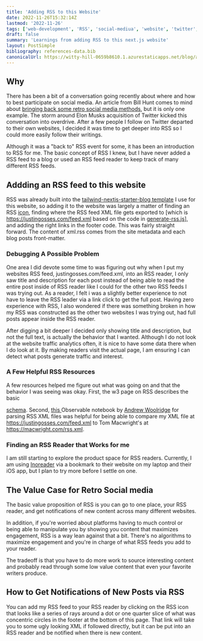 ```yaml
---
title: 'Adding RSS to this Website'
date: 2022-11-26T15:32:14Z
lastmod: '2022-11-26'
tags: ['web-development', 'RSS', 'social-mediua', 'website', 'twitter', 'meta']
draft: false
summary: 'Learnings from adding RSS to this next.js website'
layout: PostSimple
bibliography: references-data.bib
canonicalUrl: https://witty-hill-0659b8610.1.azurestaticapps.net/blog/adding-rss-to-this-website/
---
```


## Why

There has been a bit of a conversation going recently about where and how to best participate on social media. An article from Bill Hunt comes to
mind about <a href="https://billhunt.dev/blog/2022/09/19/social-semantic-web/">bringing back some retro social media methods</a>, but it is only one example.
The storm around Elon Musks acquisition of Twitter kicked this conversation into overdrive. After a few people I follow on Twitter departed to
their own websites, I decided it was time to get deeper into RSS so I could more easily follow their writings.

Although it was a "back to" RSS event for some, it has been an introduction to RSS for me. The basic concept of RSS I knew, but I have never added a RSS feed to a
blog or used an RSS feed reader to keep track of many different RSS feeds.

## Addding an RSS feed to this website

RSS was already built into the <a href="https://github.com/timlrx/tailwind-nextjs-starter-blog">tailwind-nextjs-starter-blog template</a> I use for this website, so
adding it to the website was largely a matter of finding an RSS <a href="https://github.com/JustinGOSSES/justingosses-website/blob/main/components/social-icons/rss.svg">
icon</a>, finding where the RSS feed XML file gets exported to [which is <a href="https://justingosses.com/feed.xml">https://justingosses.com/feed.xml</a> based on the
code in <a href="https://github.com/JustinGOSSES/justingosses-website/blob/main/lib/generate-rss.js">generate-rss.js</a>], and adding the right links in the
footer code. This was fairly straight forward. The content of xml.rss comes from the site metadata and each blog posts front-matter.

### Debugging A Possible Problem

One area I did devote some time to was figuring out why when I put my websites RSS feed, justingosses.com/feed.xml, into an RSS reader, I only saw title and
description for each post instead of being able to read the entire post inside of RSS reader like I could for the other two RSS feeds I was trying out. As a reader,
I felt i was a slightly better experience to not have to leave the RSS leader via a link click to get the full post. Having zero experience with RSS, I also wondered
if there was something broken in how my RSS was constructed as the other two websites I was trying out, had full posts appear inside the RSS reader.

After digging a bit deeper I decided only showing title and description, but not the full text, is actually the behavior that I wanted. Although I do not look at the
website traffic analytics often, it is nice to have some data there when I do look at it. By making readers visit the actual page, I am ensuring I can
detect what posts generate traffic and interest.

### A Few Helpful RSS Resources

A few resources helped me figure out what was going on and that the behavior I was seeing was okay. First, the w3 page on RSS describes the basic

<a href="https://www.w3schools.com/XML/xml_rss.asp#rssref">schema</a>. Second, <a href="https://observablehq.com/@triptych/rss-reader">
  this
</a> Observable notebook by <a href="https://andreww.xyz/">Andrew Woolridge</a> for parsing RSS XML
files was helpful for being able to compare my XML file at https://justingosses.com/feed.xml to Tom
Macwright's at https://macwright.com/rss.xml.

### Finding an RSS Reader that Works for me

I am still starting to explore the product space for RSS readers.
Currently, I am using <a href="https://www.inoreader.com/">Inoreader</a> via a bookmark to their website on my laptop and their iOS app, but I plan to try more before I settle on one.

## The Value Case for Retro Social media

The basic value proposition of RSS is you can go to one place, your RSS reader, and get notifications of new content across many different websites.

In addition, if you're worried about platforms having to much control or being able to manipulate you by showing you content that maximizes engagement, RSS is a way
lean against that a bit. There's no algorithms to maximize engagement and you're in charge of what RSS feeds you add to your reader.

The tradeoff is that you have to do more work to source interesting content and probably read through some low value content that even your favorite writers produce.

## How to Get Notifications of New Posts via RSS

You can add my RSS feed to your RSS reader by clicking on the RSS icon that looks like a series of rays around a dot or one quarter slice of what was concentric circles in the footer at the
bottom of this page. That link will take you to some ugly looking XML if followed directly, but it can be put into an RSS reader and be notified when there is new content.
